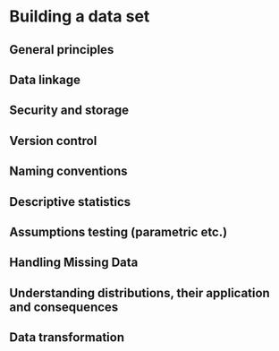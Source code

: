 # Building a data set

## General principles

## Data linkage

## Security and storage

## Version control

## Naming conventions

## Descriptive statistics

## Assumptions testing (parametric etc.)

## Handling Missing Data

## Understanding distributions, their application and consequences

## Data transformation